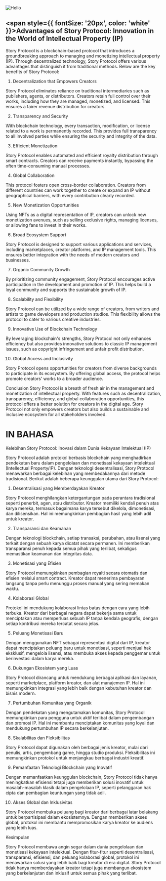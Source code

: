 
<div style={{ display: 'flex', justifyContent: 'center', alignItems: 'center', marginTop: '20px' }}>
  <Image class="mt-5" src="/story.png" alt="Hello" width={500} height={500} />
</div>

## <span style={{ fontSize: '20px', color: 'white' }}>Advantages of Story Protocol: Innovation in the World of Intellectual Property (IP)</span>

Story Protocol is a blockchain-based protocol that introduces a groundbreaking approach to managing and monetizing intellectual property (IP). Through decentralized technology, Story Protocol offers various advantages that distinguish it from traditional methods. Below are the key benefits of Story Protocol:

1. Decentralization that Empowers Creators

Story Protocol eliminates reliance on traditional intermediaries such as publishers, agents, or distributors. Creators retain full control over their works, including how they are managed, monetized, and licensed. This ensures a fairer revenue distribution for creators.

2. Transparency and Security

With blockchain technology, every transaction, modification, or license related to a work is permanently recorded. This provides full transparency to all involved parties while ensuring the security and integrity of the data.

3. Efficient Monetization

Story Protocol enables automated and efficient royalty distribution through smart contracts. Creators can receive payments instantly, bypassing the often time-consuming manual processes.

4. Global Collaboration

This protocol fosters open cross-border collaboration. Creators from different countries can work together to create or expand an IP without geographical barriers, with every contribution clearly recorded.

5. New Monetization Opportunities

Using NFTs as a digital representation of IP, creators can unlock new monetization avenues, such as selling exclusive rights, managing licenses, or allowing fans to invest in their works.

6. Broad Ecosystem Support

Story Protocol is designed to support various applications and services, including marketplaces, creator platforms, and IP management tools. This ensures better integration with the needs of modern creators and businesses.

7. Organic Community Growth

By prioritizing community engagement, Story Protocol encourages active participation in the development and promotion of IP. This helps build a loyal community and supports the sustainable growth of IP.

8. Scalability and Flexibility

Story Protocol can be utilized by a wide range of creators, from writers and artists to game developers and production studios. This flexibility allows the protocol to cater to various creative industries.

9. Innovative Use of Blockchain Technology

By leveraging blockchain's strengths, Story Protocol not only enhances efficiency but also provides innovative solutions to classic IP management issues, such as copyright infringement and unfair profit distribution.

10. Global Access and Inclusivity

Story Protocol opens opportunities for creators from diverse backgrounds to participate in its ecosystem. By offering global access, the protocol helps promote creators' works to a broader audience.

Conclusion
Story Protocol is a breath of fresh air in the management and monetization of intellectual property. With features such as decentralization, transparency, efficiency, and global collaboration opportunities, this protocol offers a better solution for creators in the digital age. Story Protocol not only empowers creators but also builds a sustainable and inclusive ecosystem for all stakeholders involved.

# IN BAHASA
Kelebihan Story Protocol: Inovasi dalam Dunia Kekayaan Intelektual (IP)

Story Protocol adalah protokol berbasis blockchain yang menghadirkan pendekatan baru dalam pengelolaan dan monetisasi kekayaan intelektual (Intellectual Property/IP). Dengan teknologi desentralisasi, Story Protocol menawarkan berbagai kelebihan yang membedakannya dari metode tradisional. Berikut adalah beberapa keunggulan utama dari Story Protocol:

1. Desentralisasi yang Memberdayakan Kreator

Story Protocol menghilangkan ketergantungan pada perantara tradisional seperti penerbit, agen, atau distributor. Kreator memiliki kendali penuh atas karya mereka, termasuk bagaimana karya tersebut dikelola, dimonetisasi, dan dilisensikan. Hal ini memungkinkan pembagian hasil yang lebih adil untuk kreator.

2. Transparansi dan Keamanan

Dengan teknologi blockchain, setiap transaksi, perubahan, atau lisensi yang terkait dengan sebuah karya dicatat secara permanen. Ini memberikan transparansi penuh kepada semua pihak yang terlibat, sekaligus memastikan keamanan dan integritas data.

3. Monetisasi yang Efisien

Story Protocol memungkinkan pembagian royalti secara otomatis dan efisien melalui smart contract. Kreator dapat menerima pembayaran langsung tanpa perlu menunggu proses manual yang sering memakan waktu.

4. Kolaborasi Global

Protokol ini mendukung kolaborasi lintas batas dengan cara yang lebih terbuka. Kreator dari berbagai negara dapat bekerja sama untuk menciptakan atau memperluas sebuah IP tanpa kendala geografis, dengan setiap kontribusi mereka tercatat secara jelas.

5. Peluang Monetisasi Baru

Dengan menggunakan NFT sebagai representasi digital dari IP, kreator dapat menciptakan peluang baru untuk monetisasi, seperti menjual hak eksklusif, mengelola lisensi, atau membuka akses kepada penggemar untuk berinvestasi dalam karya mereka.

6. Dukungan Ekosistem yang Luas

Story Protocol dirancang untuk mendukung berbagai aplikasi dan layanan, seperti marketplace, platform kreator, dan alat manajemen IP. Hal ini memungkinkan integrasi yang lebih baik dengan kebutuhan kreator dan bisnis modern.

7. Pertumbuhan Komunitas yang Organik

Dengan pendekatan yang mengutamakan komunitas, Story Protocol memungkinkan para pengguna untuk aktif terlibat dalam pengembangan dan promosi IP. Hal ini membantu menciptakan komunitas yang loyal dan mendukung pertumbuhan IP secara berkelanjutan.

8. Skalabilitas dan Fleksibilitas

Story Protocol dapat digunakan oleh berbagai jenis kreator, mulai dari penulis, artis, pengembang game, hingga studio produksi. Fleksibilitas ini memungkinkan protokol untuk menjangkau berbagai industri kreatif.

9. Pemanfaatan Teknologi Blockchain yang Inovatif

Dengan memanfaatkan keunggulan blockchain, Story Protocol tidak hanya meningkatkan efisiensi tetapi juga memberikan solusi inovatif untuk masalah-masalah klasik dalam pengelolaan IP, seperti pelanggaran hak cipta dan pembagian keuntungan yang tidak adil.

10. Akses Global dan Inklusivitas

Story Protocol membuka peluang bagi kreator dari berbagai latar belakang untuk berpartisipasi dalam ekosistemnya. Dengan memberikan akses global, protokol ini membantu mempromosikan karya kreator ke audiens yang lebih luas.

Kesimpulan

Story Protocol membawa angin segar dalam dunia pengelolaan dan monetisasi kekayaan intelektual. Dengan fitur-fitur seperti desentralisasi, transparansi, efisiensi, dan peluang kolaborasi global, protokol ini menawarkan solusi yang lebih baik bagi kreator di era digital. Story Protocol tidak hanya memberdayakan kreator tetapi juga membangun ekosistem yang berkelanjutan dan inklusif untuk semua pihak yang terlibat.

